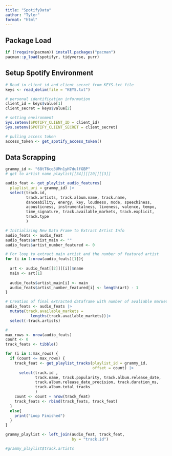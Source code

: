 ---
title: "SpotifyData"
author: "Tyler"
format: "html"
---

## Package Load

```{r}

if (!require(pacman)) install.packages("pacman")
pacman::p_load(spotifyr, tidyverse, purr)
```

## Setup Spotify Environment

```{r}
# Read in client id and client secret from KEYS.txt file
keys <- read_delim(file = "KEYS.txt")

# personal identification information
client_id = keys$value[1]
client_secret = keys$value[2]

# setting environment
Sys.setenv(SPOTIFY_CLIENT_ID = client_id)
Sys.setenv(SPOTIFY_CLIENT_SECRET = client_secret)

# pulling access token
access_token <- get_spotify_access_token()
```

## Data Scrapping

```{r}
grammy_id <- "68tT6cq3UMn1yH7dulfGBP"
# get to artist name playlist[[34]][[20]][[3]]

audio_feat <- get_playlist_audio_features(
  playlist_uri = grammy_id) |>
  select(track.id,
         track.artists, track.album.name, track.name,
         danceability, energy, key, loudness, mode, speechiness, 
         acousticness, instrumentalness, liveness, valence, tempo, 
         time_signature, track.available_markets, track.explicit, 
         track.type
         )


```

```{r}
# Initializing New Data Frame to Extract Artist Info
audio_feats <- audio_feat
audio_feats$artist_main <- ""
audio_feats$artist_number_featured <- 0

# For loop to extract main artist and the number of featured artist
for (i in 1:nrow(audio_feats)[1]){
  
  art <- audio_feat[[2]][[i]]$name
  main <- art[1]
  
  audio_feats$artist_main[i] <- main 
  audio_feats$artist_number_featured[i] <- length(art) - 1
}

# Creation of final extracted dataframe with number of avaliable markets and removing dataframe column track
audio_feats <- audio_feats |>
  mutate(track.available_markets = 
           lengths(track.available_markets))|>
  select(-track.artists)
```

```{r}
# 
max_rows <- nrow(audio_feats)
count <- 0
track_feats <- tibble()

for (i in 1:max_rows) {
  if (count <= max_rows) {
    track_feat <- get_playlist_tracks(playlist_id = grammy_id, 
                                      offset = count) |>
      select(track.id , 
             track.name, track.popularity, track.album.release_date,
             track.album.release_date_precision, track.duration_ms, 
             track.album.total_tracks
             )
    count <- count + nrow(track_feat)
    track_feats <- rbind(track_feats, track_feat)
  }
  else{
    print("Loop Finished")
  }
}

grammy_playlist <- left_join(audio_feat, track_feat, 
                             by = "track.id")

#grammy_playlist$track.artists
```
